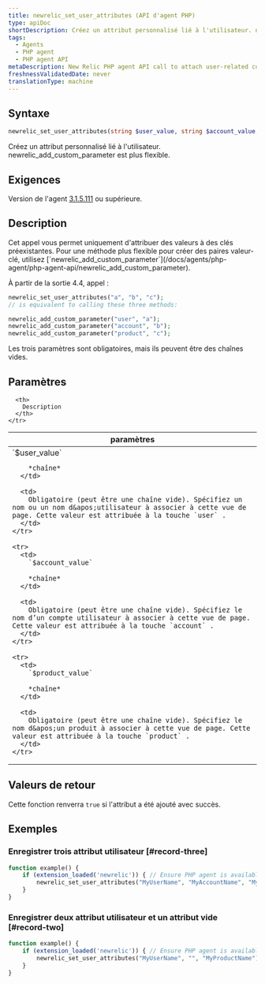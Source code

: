 ```yaml
---
title: newrelic_set_user_attributes (API d'agent PHP)
type: apiDoc
shortDescription: Créez un attribut personnalisé lié à l'utilisateur. newrelic_add_custom_parameter est plus flexible.
tags:
  - Agents
  - PHP agent
  - PHP agent API
metaDescription: New Relic PHP agent API call to attach user-related custom attributes to APM and browser events.
freshnessValidatedDate: never
translationType: machine
---
```


## Syntaxe

```php
newrelic_set_user_attributes(string $user_value, string $account_value, string $product_value)
```

Créez un attribut personnalisé lié à l&apos;utilisateur. newrelic\_add\_custom\_parameter est plus flexible.

## Exigences

Version de l&apos;agent [3.1.5.111](/docs/release-notes/agent-release-notes/php-release-notes/php-agent-315111) ou supérieure.

## Description

<Callout variant="tip">
  Cet appel vous permet uniquement d&apos;attribuer des valeurs à des clés préexistantes. Pour une méthode plus flexible pour créer des paires valeur-clé, utilisez [`newrelic_add_custom_parameter`](/docs/agents/php-agent/php-agent-api/newrelic_add_custom_parameter).
</Callout>

À partir de la sortie 4.4, appel :

```php
newrelic_set_user_attributes("a", "b", "c");
// is equivalent to calling these three methods:

newrelic_add_custom_parameter("user", "a");  
newrelic_add_custom_parameter("account", "b"); 
newrelic_add_custom_parameter("product", "c");
```

Les trois paramètres sont obligatoires, mais ils peuvent être des chaînes vides.

## Paramètres

<table>
  <thead>
    <tr>
      <th width="25%">
        paramètres
      </th>

      <th>
        Description
      </th>
    </tr>
  </thead>

  <tbody>
    <tr>
      <td>
        `$user_value`

        *chaîne*
      </td>

      <td>
        Obligatoire (peut être une chaîne vide). Spécifiez un nom ou un nom d&apos;utilisateur à associer à cette vue de page. Cette valeur est attribuée à la touche `user` .
      </td>
    </tr>

    <tr>
      <td>
        `$account_value`

        *chaîne*
      </td>

      <td>
        Obligatoire (peut être une chaîne vide). Spécifiez le nom d’un compte utilisateur à associer à cette vue de page. Cette valeur est attribuée à la touche `account` .
      </td>
    </tr>

    <tr>
      <td>
        `$product_value`

        *chaîne*
      </td>

      <td>
        Obligatoire (peut être une chaîne vide). Spécifiez le nom d&apos;un produit à associer à cette vue de page. Cette valeur est attribuée à la touche `product` .
      </td>
    </tr>
  </tbody>
</table>

## Valeurs de retour

Cette fonction renverra `true` si l&apos;attribut a été ajouté avec succès.

## Exemples

### Enregistrer trois attribut utilisateur [#record-three]

```php
function example() {
    if (extension_loaded('newrelic')) { // Ensure PHP agent is available
        newrelic_set_user_attributes("MyUserName", "MyAccountName", "MyProductName");
    }
}
```

### Enregistrer deux attribut utilisateur et un attribut vide [#record-two]

```php
function example() {
    if (extension_loaded('newrelic')) { // Ensure PHP agent is available
        newrelic_set_user_attributes("MyUserName", "", "MyProductName");
    }
}
```